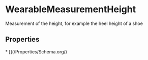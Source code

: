   
# WearableMeasurementHeight

Measurement of the height, for example the heel height of a shoe

## Properties

<Grid>
* [](/Properties/Schema.org/)
</Grid>

